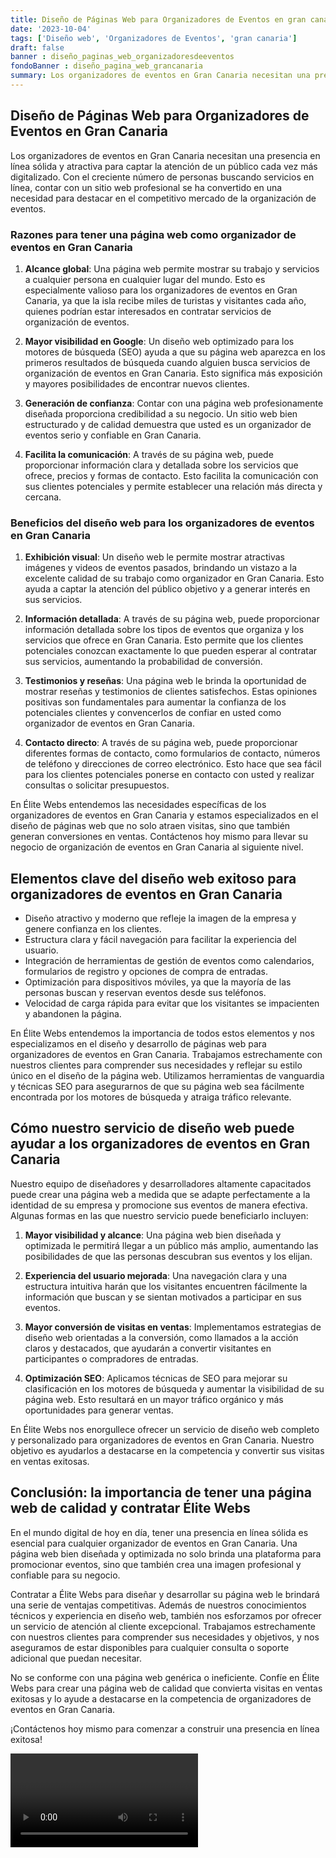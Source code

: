 ```yaml
---
title: Diseño de Páginas Web para Organizadores de Eventos en gran canaria
date: '2023-10-04'
tags: ['Diseño web', 'Organizadores de Eventos', 'gran canaria']
draft: false
banner : diseño_paginas_web_organizadoresdeeventos
fondoBanner : diseño_pagina_web_grancanaria
summary: Los organizadores de eventos en Gran Canaria necesitan una presencia en línea sólida y atractiva para captar la atención de un público cada vez más digitalizado. Con el creciente número de personas buscando servicios en línea, contar con un sitio web profesional se ha convertido en una necesidad para destacar en el competitivo mercado de la organización de eventos. 
---
```


## Diseño de Páginas Web para Organizadores de Eventos en Gran Canaria

Los organizadores de eventos en Gran Canaria necesitan una presencia en línea sólida y atractiva para captar la atención de un público cada vez más digitalizado. Con el creciente número de personas buscando servicios en línea, contar con un sitio web profesional se ha convertido en una necesidad para destacar en el competitivo mercado de la organización de eventos. 

### Razones para tener una página web como organizador de eventos en Gran Canaria

1. **Alcance global**: Una página web permite mostrar su trabajo y servicios a cualquier persona en cualquier lugar del mundo. Esto es especialmente valioso para los organizadores de eventos en Gran Canaria, ya que la isla recibe miles de turistas y visitantes cada año, quienes podrían estar interesados en contratar servicios de organización de eventos.

2. **Mayor visibilidad en Google**: Un diseño web optimizado para los motores de búsqueda (SEO) ayuda a que su página web aparezca en los primeros resultados de búsqueda cuando alguien busca servicios de organización de eventos en Gran Canaria. Esto significa más exposición y mayores posibilidades de encontrar nuevos clientes.

3. **Generación de confianza**: Contar con una página web profesionamente diseñada proporciona credibilidad a su negocio. Un sitio web bien estructurado y de calidad demuestra que usted es un organizador de eventos serio y confiable en Gran Canaria.

4. **Facilita la comunicación**: A través de su página web, puede proporcionar información clara y detallada sobre los servicios que ofrece, precios y formas de contacto. Esto facilita la comunicación con sus clientes potenciales y permite establecer una relación más directa y cercana.

### Beneficios del diseño web para los organizadores de eventos en Gran Canaria

1. **Exhibición visual**: Un diseño web le permite mostrar atractivas imágenes y videos de eventos pasados, brindando un vistazo a la excelente calidad de su trabajo como organizador en Gran Canaria. Esto ayuda a captar la atención del público objetivo y a generar interés en sus servicios.

2. **Información detallada**: A través de su página web, puede proporcionar información detallada sobre los tipos de eventos que organiza y los servicios que ofrece en Gran Canaria. Esto permite que los clientes potenciales conozcan exactamente lo que pueden esperar al contratar sus servicios, aumentando la probabilidad de conversión.

3. **Testimonios y reseñas**: Una página web le brinda la oportunidad de mostrar reseñas y testimonios de clientes satisfechos. Estas opiniones positivas son fundamentales para aumentar la confianza de los potenciales clientes y convencerlos de confiar en usted como organizador de eventos en Gran Canaria.

4. **Contacto directo**: A través de su página web, puede proporcionar diferentes formas de contacto, como formularios de contacto, números de teléfono y direcciones de correo electrónico. Esto hace que sea fácil para los clientes potenciales ponerse en contacto con usted y realizar consultas o solicitar presupuestos.

En Élite Webs entendemos las necesidades específicas de los organizadores de eventos en Gran Canaria y estamos especializados en el diseño de páginas web que no solo atraen visitas, sino que también generan conversiones en ventas. Contáctenos hoy mismo para llevar su negocio de organización de eventos en Gran Canaria al siguiente nivel.

<GifSeo />

<Cta />

## Elementos clave del diseño web exitoso para organizadores de eventos en Gran Canaria

- Diseño atractivo y moderno que refleje la imagen de la empresa y genere confianza en los clientes.
- Estructura clara y fácil navegación para facilitar la experiencia del usuario.
- Integración de herramientas de gestión de eventos como calendarios, formularios de registro y opciones de compra de entradas.
- Optimización para dispositivos móviles, ya que la mayoría de las personas buscan y reservan eventos desde sus teléfonos.
- Velocidad de carga rápida para evitar que los visitantes se impacienten y abandonen la página.

En Élite Webs entendemos la importancia de todos estos elementos y nos especializamos en el diseño y desarrollo de páginas web para organizadores de eventos en Gran Canaria. Trabajamos estrechamente con nuestros clientes para comprender sus necesidades y reflejar su estilo único en el diseño de la página web. Utilizamos herramientas de vanguardia y técnicas SEO para asegurarnos de que su página web sea fácilmente encontrada por los motores de búsqueda y atraiga tráfico relevante.

## Cómo nuestro servicio de diseño web puede ayudar a los organizadores de eventos en Gran Canaria

Nuestro equipo de diseñadores y desarrolladores altamente capacitados puede crear una página web a medida que se adapte perfectamente a la identidad de su empresa y promocione sus eventos de manera efectiva. Algunas formas en las que nuestro servicio puede beneficiarlo incluyen:

1. **Mayor visibilidad y alcance**: Una página web bien diseñada y optimizada le permitirá llegar a un público más amplio, aumentando las posibilidades de que las personas descubran sus eventos y los elijan.

2. **Experiencia del usuario mejorada**: Una navegación clara y una estructura intuitiva harán que los visitantes encuentren fácilmente la información que buscan y se sientan motivados a participar en sus eventos.

3. **Mayor conversión de visitas en ventas**: Implementamos estrategias de diseño web orientadas a la conversión, como llamados a la acción claros y destacados, que ayudarán a convertir visitantes en participantes o compradores de entradas.

4. **Optimización SEO**: Aplicamos técnicas de SEO para mejorar su clasificación en los motores de búsqueda y aumentar la visibilidad de su página web. Esto resultará en un mayor tráfico orgánico y más oportunidades para generar ventas.

En Élite Webs nos enorgullece ofrecer un servicio de diseño web completo y personalizado para organizadores de eventos en Gran Canaria. Nuestro objetivo es ayudarlos a destacarse en la competencia y convertir sus visitas en ventas exitosas.

## Conclusión: la importancia de tener una página web de calidad y contratar Élite Webs

En el mundo digital de hoy en día, tener una presencia en línea sólida es esencial para cualquier organizador de eventos en Gran Canaria. Una página web bien diseñada y optimizada no solo brinda una plataforma para promocionar eventos, sino que también crea una imagen profesional y confiable para su negocio.

Contratar a Élite Webs para diseñar y desarrollar su página web le brindará una serie de ventajas competitivas. Además de nuestros conocimientos técnicos y experiencia en diseño web, también nos esforzamos por ofrecer un servicio de atención al cliente excepcional. Trabajamos estrechamente con nuestros clientes para comprender sus necesidades y objetivos, y nos aseguramos de estar disponibles para cualquier consulta o soporte adicional que puedan necesitar.

No se conforme con una página web genérica o ineficiente. Confíe en Élite Webs para crear una página web de calidad que convierta visitas en ventas exitosas y lo ayude a destacarse en la competencia de organizadores de eventos en Gran Canaria.

¡Contáctenos hoy mismo para comenzar a construir una presencia en línea exitosa!

<Video />

<CtaBot job='Organizadores de Eventos' city='gran canaria'/>

<Gmaps query='gran canaria+españa+maps' />
